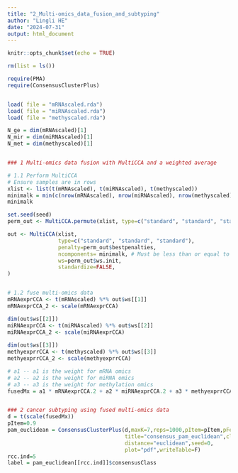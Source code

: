 ---
title: "2_Multi-omics_data_fusion_and_subtyping"
author: "Lingli HE"
date: "2024-07-31"
output: html_document
---

```{r setup, include=FALSE}
knitr::opts_chunk$set(echo = TRUE)
```



```{r}
rm(list = ls())

require(PMA)
require(ConsensusClusterPlus)


load( file = "mRNAscaled.rda")
load( file = "miRNAscaled.rda")
load( file = "methyscaled.rda")

N_ge = dim(mRNAscaled)[1]
N_mir = dim(miRNAscaled)[1]
N_met = dim(methyscaled)[1]


### 1 Multi-omics data fusion with MultiCCA and a weighted average

# 1.1 Perform MultiCCA
# Ensure samples are in rows
xlist <- list(t(mRNAscaled), t(miRNAscaled), t(methyscaled)) 
minimalk = min(c(nrow(mRNAscaled), nrow(miRNAscaled), nrow(methyscaled),  ncol(miRNAscaled)))
minimalk

set.seed(seed)
perm_out <- MultiCCA.permute(xlist, type=c("standard", "standard", "standard")) 

out <- MultiCCA(xlist, 
                type=c("standard", "standard", "standard"),
                penalty=perm_out$bestpenalties,
                ncomponents= minimalk, # Must be less than or equal to the size of any dimension
                ws=perm_out$ws.init,
                standardize=FALSE,  
)


# 1.2 fuse multi-omics data
mRNAexprCCA <- t(mRNAscaled) %*% out$ws[[1]]
mRNAexprCCA_2 <- scale(mRNAexprCCA)

dim(out$ws[[2]]) 
miRNAexprCCA <- t(miRNAscaled) %*% out$ws[[2]]
miRNAexprCCA_2 <- scale(miRNAexprCCA)
 
dim(out$ws[[3]])  
methyexprrCCA <- t(methyscaled) %*% out$ws[[3]]
methyexprrCCA_2 <- scale(methyexprrCCA)

# a1 -- a1 is the weight for mRNA omics
# a2 -- a2 is the weight for miRNA omics
# a3 -- a3 is the weight for methylation omics
fusedMx = a1 * mRNAexprCCA.2 + a2 * miRNAexprCCA.2 + a3 * methyexprrCCA.2 


### 2 cancer subtyping using fused multi-omics data
d = t(scale(fusedMx))
pItem=0.9
pam_euclidean = ConsensusClusterPlus(d,maxK=7,reps=1000,pItem=pItem,pFeature=1,
                                     title="consensus_pam_euclidean",clusterAlg="pam",
                                     distance="euclidean",seed=0,
                                     plot="pdf",writeTable=F)
rcc.ind=5
label = pam_euclidean[[rcc.ind]]$consensusClass



```


